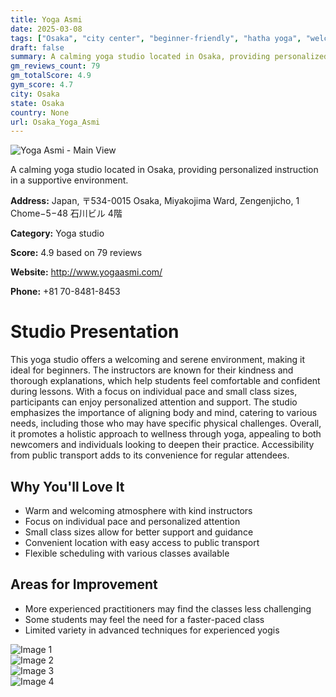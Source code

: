 ```yaml
---
title: Yoga Asmi
date: 2025-03-08
tags: ["Osaka", "city center", "beginner-friendly", "hatha yoga", "welcoming atmosphere", "small classes", "Osaka"]  
draft: false
summary: A calming yoga studio located in Osaka, providing personalized instruction in a supportive environment.
gm_reviews_count: 79
gm_totalScore: 4.9
gym_score: 4.7
city: Osaka
state: Osaka
country: None
url: Osaka_Yoga_Asmi
---
```


<div className="aspect-[16/9] relative my-8">
  <img 
    src="https://lh5.googleusercontent.com/p/AF1QipOSmU1xq28qhVehYmd5jYGae8oMHHpThMqEhNWH=w1920-h1080-k-no"
    alt="Yoga Asmi - Main View"
    className="object-cover absolute inset-0 w-full h-full rounded-lg"
  />
</div>

A calming yoga studio located in Osaka, providing personalized instruction in a supportive environment.

**Address:** Japan, 〒534-0015 Osaka, Miyakojima Ward, Zengenjicho, 1 Chome−5−48 石川ビル 4階

**Category:** Yoga studio

**Score:** 4.9 based on 79 reviews

**Website:** http://www.yogaasmi.com/

**Phone:** +81 70-8481-8453

# Studio Presentation

This yoga studio offers a welcoming and serene environment, making it ideal for beginners. The instructors are known for their kindness and thorough explanations, which help students feel comfortable and confident during lessons. With a focus on individual pace and small class sizes, participants can enjoy personalized attention and support. The studio emphasizes the importance of aligning body and mind, catering to various needs, including those who may have specific physical challenges. Overall, it promotes a holistic approach to wellness through yoga, appealing to both newcomers and individuals looking to deepen their practice. Accessibility from public transport adds to its convenience for regular attendees.

## Why You'll Love It

- Warm and welcoming atmosphere with kind instructors
- Focus on individual pace and personalized attention
- Small class sizes allow for better support and guidance
- Convenient location with easy access to public transport
- Flexible scheduling with various classes available

## Areas for Improvement

- More experienced practitioners may find the classes less challenging
- Some students may feel the need for a faster-paced class
- Limited variety in advanced techniques for experienced yogis

<div className="grid grid-cols-1 xl:grid-cols-2 gap-4 my-8">
<div className="aspect-[4/3] relative"><img src="https://lh5.googleusercontent.com/p/AF1QipOb5dydeb8B9TiN5aTPYZCINij6QTHg3rtA9EYb=w1920-h1080-k-no" alt="Image 1" className="object-cover absolute inset-0 w-full h-full rounded-lg" /></div>
<div className="aspect-[4/3] relative"><img src="https://lh5.googleusercontent.com/p/AF1QipMmw0oICzhcf4EotUotKF2nW49LiuYWmwiCczUD=w1920-h1080-k-no" alt="Image 2" className="object-cover absolute inset-0 w-full h-full rounded-lg" /></div>
<div className="aspect-[4/3] relative"><img src="https://lh5.googleusercontent.com/p/AF1QipMrwm7MC14qejBm8HvwFTL_WYOeZRFQgYZmtE_f=w1920-h1080-k-no" alt="Image 3" className="object-cover absolute inset-0 w-full h-full rounded-lg" /></div>
<div className="aspect-[4/3] relative"><img src="https://lh5.googleusercontent.com/p/AF1QipPAaOxDWBqqv6Xbz6uYjgqEmO7AMjrJjXx-djR-=w1920-h1080-k-no" alt="Image 4" className="object-cover absolute inset-0 w-full h-full rounded-lg" /></div>
</div>